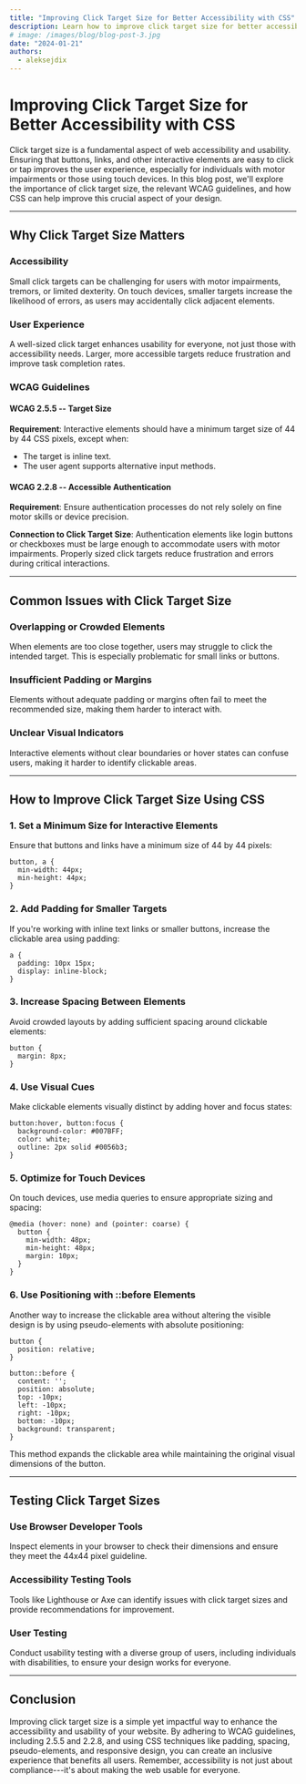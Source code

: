 ```yaml
---
title: "Improving Click Target Size for Better Accessibility with CSS"
description: Learn how to improve click target size for better accessibility using CSS. Discover the importance of click target size, common issues, and best practices.
# image: /images/blog/blog-post-3.jpg
date: "2024-01-21"
authors:
  - aleksejdix
---
```


# Improving Click Target Size for Better Accessibility with CSS

Click target size is a fundamental aspect of web accessibility and usability. Ensuring that buttons, links, and other interactive elements are easy to click or tap improves the user experience, especially for individuals with motor impairments or those using touch devices. In this blog post, we'll explore the importance of click target size, the relevant WCAG guidelines, and how CSS can help improve this crucial aspect of your design.

---

## Why Click Target Size Matters

### Accessibility

Small click targets can be challenging for users with motor impairments, tremors, or limited dexterity. On touch devices, smaller targets increase the likelihood of errors, as users may accidentally click adjacent elements.

### User Experience

A well-sized click target enhances usability for everyone, not just those with accessibility needs. Larger, more accessible targets reduce frustration and improve task completion rates.

### WCAG Guidelines

#### WCAG 2.5.5 -- Target Size

**Requirement**: Interactive elements should have a minimum target size of 44 by 44 CSS pixels, except when:

- The target is inline text.
- The user agent supports alternative input methods.

#### WCAG 2.2.8 -- Accessible Authentication

**Requirement**: Ensure authentication processes do not rely solely on fine motor skills or device precision.

**Connection to Click Target Size**: Authentication elements like login buttons or checkboxes must be large enough to accommodate users with motor impairments. Properly sized click targets reduce frustration and errors during critical interactions.

---

## Common Issues with Click Target Size

### Overlapping or Crowded Elements

When elements are too close together, users may struggle to click the intended target. This is especially problematic for small links or buttons.

### Insufficient Padding or Margins

Elements without adequate padding or margins often fail to meet the recommended size, making them harder to interact with.

### Unclear Visual Indicators

Interactive elements without clear boundaries or hover states can confuse users, making it harder to identify clickable areas.

---

## How to Improve Click Target Size Using CSS

### 1\. Set a Minimum Size for Interactive Elements

Ensure that buttons and links have a minimum size of 44 by 44 pixels:

```
button, a {
  min-width: 44px;
  min-height: 44px;
}

```

### 2\. Add Padding for Smaller Targets

If you're working with inline text links or smaller buttons, increase the clickable area using padding:

```
a {
  padding: 10px 15px;
  display: inline-block;
}

```

### 3\. Increase Spacing Between Elements

Avoid crowded layouts by adding sufficient spacing around clickable elements:

```
button {
  margin: 8px;
}

```

### 4\. Use Visual Cues

Make clickable elements visually distinct by adding hover and focus states:

```
button:hover, button:focus {
  background-color: #007BFF;
  color: white;
  outline: 2px solid #0056b3;
}

```

### 5\. Optimize for Touch Devices

On touch devices, use media queries to ensure appropriate sizing and spacing:

```
@media (hover: none) and (pointer: coarse) {
  button {
    min-width: 48px;
    min-height: 48px;
    margin: 10px;
  }
}

```

### 6\. Use Positioning with ::before Elements

Another way to increase the clickable area without altering the visible design is by using pseudo-elements with absolute positioning:

```
button {
  position: relative;
}

button::before {
  content: '';
  position: absolute;
  top: -10px;
  left: -10px;
  right: -10px;
  bottom: -10px;
  background: transparent;
}

```

This method expands the clickable area while maintaining the original visual dimensions of the button.

---

## Testing Click Target Sizes

### Use Browser Developer Tools

Inspect elements in your browser to check their dimensions and ensure they meet the 44x44 pixel guideline.

### Accessibility Testing Tools

Tools like Lighthouse or Axe can identify issues with click target sizes and provide recommendations for improvement.

### User Testing

Conduct usability testing with a diverse group of users, including individuals with disabilities, to ensure your design works for everyone.

---

## Conclusion

Improving click target size is a simple yet impactful way to enhance the accessibility and usability of your website. By adhering to WCAG guidelines, including 2.5.5 and 2.2.8, and using CSS techniques like padding, spacing, pseudo-elements, and responsive design, you can create an inclusive experience that benefits all users. Remember, accessibility is not just about compliance---it's about making the web usable for everyone.
